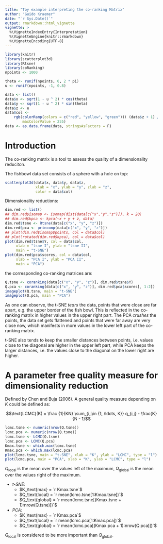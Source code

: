 ```yaml
---
title: "Toy example interpreting the co-ranking Matrix"
author: "Guido Kraemer"
date: "`r Sys.Date()`"
output: rmarkdown::html_vignette
vignette: >
  %\VignetteIndexEntry{Interpretation}
  %\VignetteEngine{knitr::rmarkdown}
  %\VignetteEncoding{UTF-8}
---
```


```r
library(knitr)
library(scatterplot3d)
library(Rtsne)
library(coRanking)
npoints <- 1000

theta <- runif(npoints, 0, 2 * pi)
u <- runif(npoints, -1, 0.8)

data <- list()
data$x <- sqrt(1 - u ^ 2) * cos(theta)
data$y <- sqrt(1 - u ^ 2) * sin(theta)
data$z <- u
data$col <-
    rgb(colorRamp(colors = c("red", "yellow", "green"))( (data$z + 1) / 2),
        maxColorValue = 255)
data <- as.data.frame(data, stringsAsFactors = F)
```

# Introduction
 
The co-ranking matrix is a tool to assess the quality of a dimensionality reduciton.

The fishbowl data set consists of a sphere with a hole on top:
```r
scatterplot3d(data$x, data$y, data$z,
              xlab = "x", ylab = "y", zlab = "z",
              color = data$col)
 ```
 
Dimensionality reductions:
```r
dim.red <- list()
## dim.red$isomap <- isomap(dist(data[c("x","y","z")]), k = 20)
## dim.red$kpca <- kpca(~x + y + z, data)
dim.red$tsne <- Rtsne(data[c("x", "y", "z")])
dim.red$pca <- princomp(data[c("x", "y", "z")])
## plot(dim.red$isomap$points, col = data$col)
## plot(rotated(dim.red$kpca), col = data$col)
plot(dim.red$tsne$Y, col = data$col,
     xlab = "tsne I", ylab = "tsne II",
     main = "t-SNE")
plot(dim.red$pca$scores, col = data$col,
     xlab = "PCA I", ylab = "PCA II",
     main = "PCA")
```

the corresponding co-ranking matrices are:

```r
Q.tsne <- coranking(data[c("x", "y", "z")], dim.red$tsne$Y)
Q.pca <- coranking(data[c("x", "y", "z")], dim.red$pca$scores[, 1:2])
imageplot(Q.tsne, main = "t-SNE")
imageplot(Q.pca, main = "PCA")
```	

As one can observe, the t-SNE *tears* the data, points that were
close are far apart, e.g. the upper border of the fish bowl. This is
reflected in the co-ranking matrix in higher values in the upper right
part.
The PCA *crushes* the points, the data set gets flattened and points
that were far away are very close now, which manifests in more values
in the lower left part of the co-ranking matrix.

t-SNE also tends to keep the smaller distances between points,
i.e. values close to the diagonal are higher in the upper left part, while
PCA keeps the larger distances, i.e. the values close to the diagonal
on the lower right are higher.
	
# A parameter free quality measure for dimensionality reduction
Defined by Chen and Buja (2006). A general quality measure depending on $K$
could be defined as:

$$\text{LCMC}(K) = \frac {1}{KN} \sum_{i,j\in {1, \ldots, K}} q_{i,j} - \frac{K}{N - 1}$$

```r
lcmc.tsne <- numeric(nrow(Q.tsne))
lcmc.pca <- numeric(nrow(Q.tsne))
lcmc.tsne <- LCMC(Q.tsne)
lcmc.pca <- LCMC(Q.pca)
Kmax.tsne <- which.max(lcmc.tsne)
Kmax.pca <- which.max(lcmc.pca)
plot(lcmc.tsne, main = "t-SNE", xlab = "K", ylab = "LCMC", type = "l")
plot(lcmc.pca, main = "PCA", xlab = "K", ylab = "LCMC", type = "l")
```

$Q_\text{local}$ is the mean over the values left of the maximum,
$Q_\text{global}$ is the mean over the values right of the maximum.

* *t-SNE*: 
	+ $K_\text{max}    = `r Kmax.tsne`$
	+ $Q_\text{local}  = `r mean(lcmc.tsne[1:Kmax.tsne])`$
	+ $Q_\text{global} = `r mean(lcmc.tsne[(Kmax.tsne + 1):nrow(Q.tsne)])`$
* *PCA*: 
	+ $K_\text{max}    = `r Kmax.pca`$
	+ $Q_\text{local}  = `r mean(lcmc.pca[1:Kmax.pca])`$
	+ $Q_\text{global} = `r mean(lcmc.pca[(Kmax.pca + 1):nrow(Q.pca)])`$
	
$Q_\text{local}$ is considered to be more important than $Q_\text{global}$.
